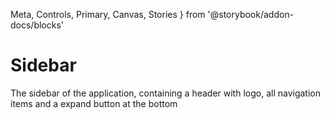   Meta,
  Controls,
  Primary,
  Canvas,
  Stories
} from '@storybook/addon-docs/blocks'

<Meta of={Story} />

# Sidebar

The sidebar of the application, containing a header with logo, all navigation items
and a expand button at the bottom

<Primary />
<Controls />
